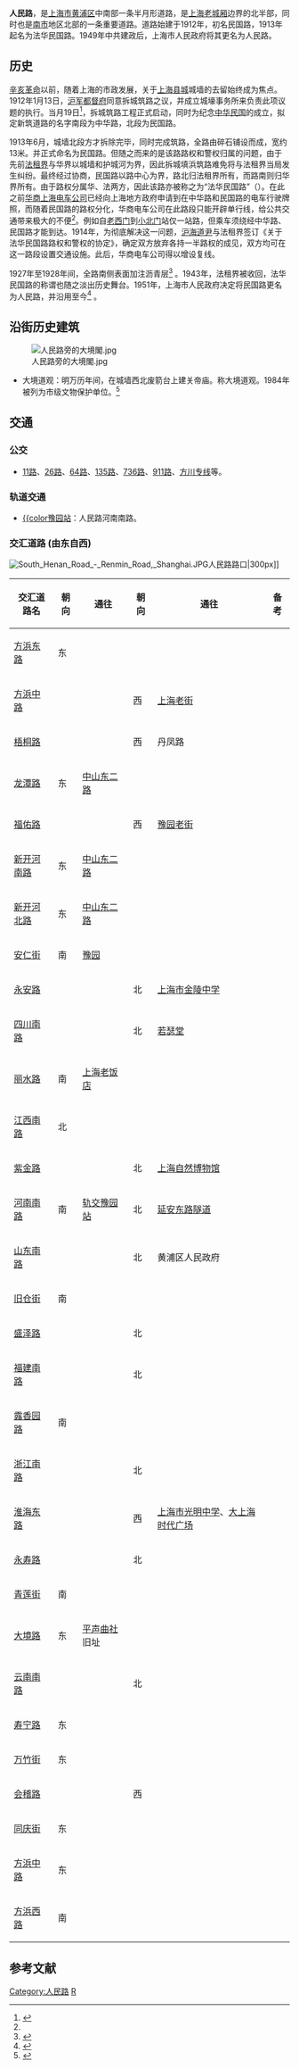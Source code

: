 {{Infobox China Road
|路牌類型 = Shanghai
|中文道路名称=人民路
|道路英文名=Renmin Rd.
|走向1=东
|走向2=西
|走向1(E)=E
|走向2(E)=W
|图片= File:Renmin Road.Shanghai @Laoximen 2011.jpg
|图片说明= 老西门段的人民路
|道路属性=
|道路总长度=2.267
|车速限制=60
|行车线数量=4
|所在地区=黄浦区
|起点=[[方浜东路|方浜东路]]
|终点=[[方浜西路|方浜西路]]
|道路命名日期=1949年
|命名缘由=纪念人民政府成立
|道路旧名=民国路（又名法华民国路）
|道路动工日期=1912年
|通车日期=1913年6月
|路段主要建筑=[[古城公园|古城公园]]、[[大境阁|大境阁]]
|收费=
}}

'''人民路'''，是[[上海市|上海市]][[黄浦区|黄浦区]]中南部一条半月形道路，是[[上海老城厢|上海老城厢]]边界的北半部，同时也是[[南市_(上海)|南市]]地区北部的一条重要道路。道路始建于1912年，初名民国路，1913年起名为法华民国路。1949年中共建政后，上海市人民政府将其更名为人民路。

==历史==
[[辛亥革命|辛亥革命]]以前，随着上海的市政发展，关于[[上海县城|上海县城]]城墙的去留始终成为焦点。1912年1月13日，[[沪军都督府|沪军都督府]]同意拆城筑路之议，并成立城壕事务所来负责此项议题的执行。当月19日<ref name="rmr">{{cite book |title =《上海掌故辞典》 |author = 薛理勇 |date =1999 |language = zh|publisher =上海辞书出版社|pages =39 |isbn=7-5326-0513-2 }}</ref>，拆城筑路工程正式启动，同时为纪念[[中华民国|中华民国]]的成立，拟定新筑道路的名字南段为中华路，北段为民国路。

1913年6月，城墙北段方才拆除完毕，同时完成筑路，全路由碎石铺设而成，宽约13米。并正式命名为民国路。但随之而来的是该路路权和警权归属的问题，由于先前[[上海法租界|法租界]]与华界以城墙和护城河为界，因此拆城填浜筑路难免将与法租界当局发生纠纷。最终经过协商，民国路以路中心为界，路北归法租界所有，而路南则归华界所有。由于路权分属华、法两方，因此该路亦被称之为“法华民国路”（{{lang-fr|Boulevard des deux Republiques}}）。在此之前[[华商上海电车公司|华商上海电车公司]]已经向上海地方政府申请到在中华路和民国路的电车行驶牌照，而随着民国路的路权分化，华商电车公司在此路段只能开辟单行线，给公共交通带来极大的不便<ref name="rmr"/>。例如自[[老西门|老西门]]到[[小北门_(上海)|小北门]]站仅一站路，但乘车须绕经中华路、民国路才能到达。1914年，为彻底解决这一问题，[[沪海道|沪海道尹]]与法租界签订《关于法华民国路路权和警权的协定》，确定双方放弃各持一半路权的成见，双方均可在这一路段设置交通设施。此后，华商电车公司得以增设复线。

1927年至1928年间，全路南侧表面加注沥青层<ref>{{cite web | title = 上海市政工程志>>第一篇市区道路>>第三章次要干道>>第一节苏州河以南 | publisher = 上海地方志办公室 | url = http://www.shtong.gov.cn/newsite/node2/node2245/node68289/node68294/node68313/node68323/userobject1ai65729.html | accessdate = 2011-08-16 | language = zh | archive-date = 2016-06-27 | archive-url = https://web.archive.org/web/20160627185148/http://www.shtong.gov.cn/Newsite/node2/node2245/node68289/node68294/node68313/node68323/userobject1ai65729.html | dead-url = no }}</ref>
。1943年，法租界被收回，法华民国路的称谓也随之淡出历史舞台。1951年，上海市人民政府决定将民国路更名为人民路，并沿用至今<ref>{{cite web| title =上海地名志>>第四篇交通地名（一）>>第三章词组命名>>第一节纪念型| publisher =上海地方志办公室| url =http://www.shtong.gov.cn/newsite/node2/node2245/node70862/node70870/node70921/node70927/userobject1ai73727.html| accessdate =2011-08-16| language =zh| deadurl =yes| archiveurl =https://web.archive.org/web/20160308190031/http://www.shtong.gov.cn/newsite/node2/node2245/node70862/node70870/node70921/node70927/userobject1ai73727.html| archivedate =2016-03-08}}</ref>
。

==沿街历史建筑==
[[File:人民路旁的大境閣.jpg|thumb]]
*大境道观：明万历年间，在城墙西北废箭台上建关帝庙。称大境道观。1984年被列为市级文物保护单位。<ref>{{cite web |url=http://www.shsmi.cn/dmb/dmkw/10-6-2-4.htm |title=存档副本 |accessdate=2011-08-16 |deadurl=yes |archiveurl=https://web.archive.org/web/20080617073949/http://www.shsmi.cn/dmb/dmkw/10-6-2-4.htm |archivedate=2008-06-17 }}</ref>

==交通==
===公交===
*[[上海公交11路|11路]]、[[上海公交26路|26路]]、[[上海公交64路|64路]]、[[上海公交135路|135路]]、[[上海公交736路|736路]]、[[上海公交911路|911路]]、[[方川专线|方川专线]]等。

===轨道交通===
*[[上海軌道交通10號線|{{color]][[豫园站|豫园站]]：人民路河南南路。

===交汇道路 (由东自西)===
[[File:South_Henan_Road_-_Renmin_Road,_Shanghai.JPG|thumb]]人民路路口|300px]]
{|
|-
! 交汇道路名 !! 朝向 !! 通往!! 朝向 !! 通往 !! 备考
|-
| [[方浜东路|方浜东路]] || 东 ||  ||  ||  || 
|-
| [[方浜中路|方浜中路]] ||  ||  || 西 || [[上海老街|上海老街]] || 
|-
| [[梧桐路_(上海)|梧桐路]] ||  ||  || 西 || 丹凤路 || 
|-
| [[龙潭路_(上海)|龙潭路]] || 东 || [[中山东二路|中山东二路]] || ||  || 
|-
| [[福佑路|福佑路]] ||  ||  || 西|| [[豫园|豫园老街]] || 
|-
| [[新开河南路|新开河南路]] || 东 || [[中山东二路|中山东二路]] ||  ||  || 
|-
| [[新开河北路|新开河北路]] || 东 || [[中山东二路|中山东二路]] ||  ||  || 
|-
| [[安仁街_(上海)|安仁街]] || 南 || [[豫园|豫园]] || ||  || 
|-
| [[永安路_(上海)|永安路]] ||   ||  || 北 || [[上海市金陵中学|上海市金陵中学]] || 
|-
| [[四川南路_(上海)|四川南路]] ||  ||  || 北 || [[若瑟堂_(上海)|若瑟堂]] || 
|-
| [[丽水路_(上海)|丽水路]] || 南 || [[上海老饭店|上海老饭店]] || ||  || 
|-
| [[江西南路_(上海)|江西南路]] || 北 ||  || ||  || 
|-
| [[紫金路_(上海)|紫金路]] ||  ||  || 北 || [[上海自然博物馆|上海自然博物馆]] || 
|-
| [[河南南路_(上海)|河南南路]] || 南 || [[豫园站|轨交豫园站]] ||北 || [[延安东路隧道|延安东路隧道]] || 
|-
| [[山东南路_(上海)|山东南路]] ||  ||  || 北 || 黄浦区人民政府 || 
|-
| [[旧仓街|旧仓街]] || 南 ||  || ||  || 
|-
| [[盛泽路_(上海)|盛泽路]] ||  ||  || 北 ||  || 
|-
| [[福建南路_(上海)|福建南路]] ||  ||  || 北 ||  ||
|-
| [[露香园路|露香园路]] || 南 ||  || ||  || 
|-
| [[浙江南路_(上海)|浙江南路]] ||  ||  || 北 ||  ||
|-
| [[淮海东路_(上海)|淮海东路]] ||  ||  || 西 || [[上海市光明中学|上海市光明中学]]、[[大上海时代广场|大上海时代广场]] ||
|-
| [[永寿路_(上海)|永寿路]] ||  ||  || 北 ||  ||
|-
| [[青莲街_(上海)|青莲街]] || 南 ||  || ||  ||
|-
| [[大境路_(上海)|大境路]] || 东 || [[平声曲社|平声曲社]]旧址 || ||  ||
|-
| [[云南南路_(上海)|云南南路]] ||  ||  || 北 ||  ||
|-
| [[寿宁路_(上海)|寿宁路]] || 东 ||  ||  ||  || 
|-
| [[万竹街_(上海)|万竹街]] || 东 ||  || ||  ||
|-
| [[会稽路_(上海)|会稽路]] ||  ||  || 西 ||  ||
|-
| [[同庆街_(上海)|同庆街]] || 东 ||  ||  ||  || 
|-
| [[方浜中路|方浜中路]] || 东 ||  || ||  ||
|-
| [[方浜西路|方浜西路]] || 南 ||  ||  ||  ||        
|}

== 参考文献 ==
{{Reflist|25em}}

[[Category:人民路|Category:人民路]]
[[Category:黄浦区街道|R]]